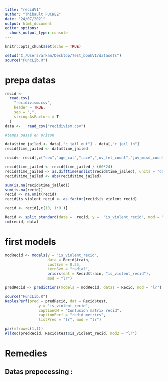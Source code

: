 ```yaml
---
title: "recidV1"
author: "Thibault FUCHEZ"
date: "24/07/2021"
output: html_document
editor_options: 
  chunk_output_type: console
---
```


```r
knitr::opts_chunk$set(echo = TRUE)
```

```r
setwd("C:/Users/arkan/Desktop/Test_bookV1/datasets")
source("FuncLib.R")
```

# prepa datas

```r
recid <-
  read.csv(
    "recidivism.csv",
    header = TRUE,
    sep = ",",
    stringsAsFactors = T
  )
data <-   read_csv("recidivism.csv")

#temps passé en prison 

data$time_jailed <- data[,"c_jail_out"] - data[,"c_jail_in"]
recid$time_jailed <- data$time_jailed

recid<- recid[,c("sex","age_cat","race","juv_fel_count","juv_misd_count","juv_other_count", "priors_count","c_charge_degree","time_jailed","is_violent_recid")]

recid$time_jailed <- recid$time_jailed / (60*24)
recid$time_jailed <- as.difftime(unlist(recid$time_jailed), units = "days")
recid$time_jailed <- abs(recid$time_jailed)

sum(is.na(recid$time_jailed))
sum(is.na(recid))
recid <- na.omit(recid)
recid$is_violent_recid <- as.factor(recid$is_violent_recid)

recid <- recid[,c(10, 1:9 )]
```

```r
Recid <- split_standard(data =  recid, y =  "is_violent_recid", mod = "standard")
rm(recid, data)
```

# first models

```r
modRecid <- models(y = "is_violent_recid",
                   data = Recid$train,
                   costSvm = 0.25,
                   kernSvm = "radial",
                   priors(dat = Recid$train, "is_violent_recid"),
                   mod = "lr")
```

```r
predRecid <- predictions(models = modRecid, datas = Recid, mod = "lr")
```

```r
source("FuncLib.R")
KablesPerf(pred = predRecid, dat = Recid$test,
               y = "is_violent_recid",
               captionCM = "Confusion matrix recid",
               captionPerf = "redid metrics",
               listPred = "lr", mod = "lr")
```

```r
par(mfrow=c(1,1))
AllRoc(predRecid, Recid$test$is_violent_recid, mod2 = "lr")
```

# Remedies

## Datas prepocessing : 
